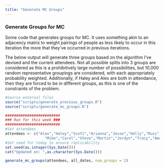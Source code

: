 ```yaml
---
title: "Generate MC Groups"
---
```


### Generate Groups for MC

Some code that generates groups for MC. It uses something akin to an adjacency matrix to weight pairings of people
as less likely to occur in this iteration the more that they've occurred in previous iterations.

The below output will generate three groups based on the algorithm I've devised and the current attendees. Not all possible
splits into 3 groups are considered as this is a prohibitively large number of possibilities, but 10,000 random representative groupings
are considered, with each appropriately probability weighted. Additionally, if Haley and Alex are both in attendance, then they are forced
to be in different groups, as this is one of the constraints of the problem.

```r
#Source external files
source("scripts/generate_previous_groups.R")
source("scripts/generate_mc_groups.R")

```

```r
#########################
### Run for this week ###
#########################
#Set attendees
attendees <- c("Alex","Haley","Scott","Arianna","Jesse","Holly","Russ","Lauren","Sam","Bronson",
                  "Mike","Carol","Steve","Martin","Jordyn","Tracy","Amanda","Tara","Kelsey","Amy")
#Set seed for today to ensure replicability
set.seed(as.integer(Sys.Date()))
cat("Updated on: ",as.character(Sys.Date()))

generate_mc_groups(attendees, all_dates, num_groups = 2)

```
